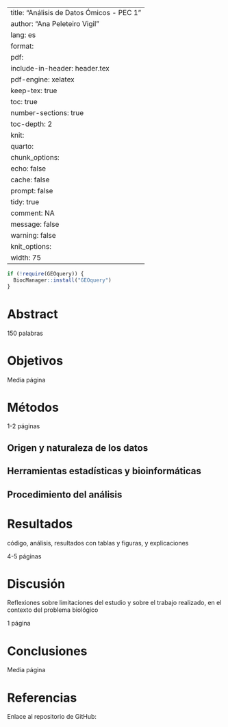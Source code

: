 
---
title: "Análisis de Datos Ómicos - PEC 1"
author: "Ana Peleteiro Vigil"
lang: es
format:
  pdf:
    include-in-header: header.tex
    pdf-engine: xelatex
    keep-tex: true
    toc: true
    number-sections: true
    toc-depth: 2
knit:
  quarto:
    chunk_options:
      echo: false
      cache: false
      prompt: false
      tidy: true
      comment: NA
      message: false
      warning: false
    knit_options:
      width: 75
---

```r

if (!require(GEOquery)) {
  BiocManager::install("GEOquery")
}
```

# Abstract

150 palabras


# Objetivos


Media página



# Métodos

1-2 páginas

## Origen y naturaleza de los datos


## Herramientas estadísticas y bioinformáticas


## Procedimiento del análisis



# Resultados


código, análisis, resultados con tablas y figuras, y explicaciones

4-5 páginas


# Discusión


Reflexiones sobre limitaciones del estudio y sobre el trabajo realizado, en el contexto del problema biológico

1 página


# Conclusiones

Media página 



# Referencias


Enlace al repositorio de GitHub: 





